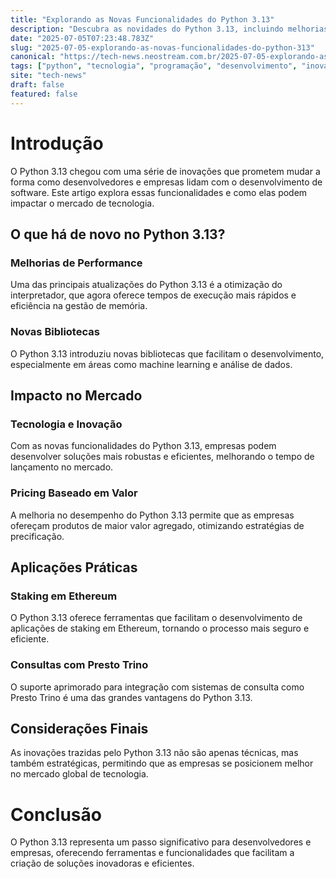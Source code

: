 ```yaml
---
title: "Explorando as Novas Funcionalidades do Python 3.13"
description: "Descubra as novidades do Python 3.13, incluindo melhorias de performance e novas bibliotecas, para otimizar suas aplicações."
date: "2025-07-05T07:23:48.783Z"
slug: "2025-07-05-explorando-as-novas-funcionalidades-do-python-313"
canonical: "https://tech-news.neostream.com.br/2025-07-05-explorando-as-novas-funcionalidades-do-python-313"
tags: ["python", "tecnologia", "programação", "desenvolvimento", "inovações"]
site: "tech-news"
draft: false
featured: false
---
```


# Introdução
O Python 3.13 chegou com uma série de inovações que prometem mudar a forma como desenvolvedores e empresas lidam com o desenvolvimento de software. Este artigo explora essas funcionalidades e como elas podem impactar o mercado de tecnologia.

## O que há de novo no Python 3.13?
### Melhorias de Performance
Uma das principais atualizações do Python 3.13 é a otimização do interpretador, que agora oferece tempos de execução mais rápidos e eficiência na gestão de memória.

### Novas Bibliotecas
O Python 3.13 introduziu novas bibliotecas que facilitam o desenvolvimento, especialmente em áreas como machine learning e análise de dados.

## Impacto no Mercado
### Tecnologia e Inovação
Com as novas funcionalidades do Python 3.13, empresas podem desenvolver soluções mais robustas e eficientes, melhorando o tempo de lançamento no mercado.

### Pricing Baseado em Valor
A melhoria no desempenho do Python 3.13 permite que as empresas ofereçam produtos de maior valor agregado, otimizando estratégias de precificação.

## Aplicações Práticas
### Staking em Ethereum
O Python 3.13 oferece ferramentas que facilitam o desenvolvimento de aplicações de staking em Ethereum, tornando o processo mais seguro e eficiente.

### Consultas com Presto Trino
O suporte aprimorado para integração com sistemas de consulta como Presto Trino é uma das grandes vantagens do Python 3.13.

## Considerações Finais
As inovações trazidas pelo Python 3.13 não são apenas técnicas, mas também estratégicas, permitindo que as empresas se posicionem melhor no mercado global de tecnologia.

# Conclusão
O Python 3.13 representa um passo significativo para desenvolvedores e empresas, oferecendo ferramentas e funcionalidades que facilitam a criação de soluções inovadoras e eficientes.